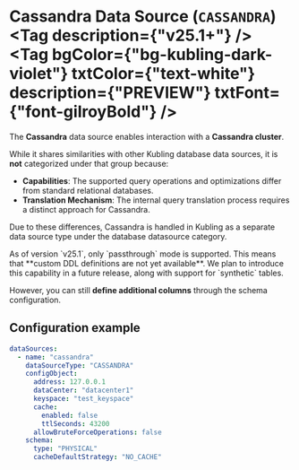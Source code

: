 
# Cassandra Data Source (`CASSANDRA`) <Tag description={"v25.1+"} /> <Tag bgColor={"bg-kubling-dark-violet"} txtColor={"text-white"} description={"PREVIEW"} txtFont={"font-gilroyBold"} />

The **Cassandra** data source enables interaction with a **Cassandra cluster**.

While it shares similarities with other Kubling database data sources, it is **not** categorized under that group because:
- **Capabilities**: The supported query operations and optimizations differ from standard relational databases.
- **Translation Mechanism**: The internal query translation process requires a distinct approach for Cassandra.

Due to these differences, Cassandra is handled in Kubling as a separate data source type under the database datasource category.

<Callout type="warning">
  As of version `v25.1`, only `passthrough` mode is supported. This means that **custom DDL definitions are not yet available**. 
  We plan to introduce this capability in a future release, along with support for `synthetic` tables.

  However, you can still **define additional columns** through the schema configuration.
</Callout>

## Configuration example
```yaml copy
dataSources:
  - name: "cassandra"
    dataSourceType: "CASSANDRA"
    configObject:
      address: 127.0.0.1
      dataCenter: "datacenter1"
      keyspace: "test_keyspace"
      cache:
        enabled: false
        ttlSeconds: 43200
      allowBruteForceOperations: false
    schema:
      type: "PHYSICAL"
      cacheDefaultStrategy: "NO_CACHE"
```

